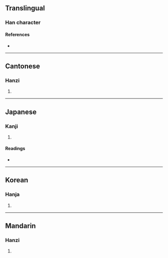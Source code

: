 {{character info}}
==Translingual==

===Han character===
{{Han char|rn=38|rad=女|as=14|sn=17|four=47414|canj=VSMG|ids=⿰女翟}}

====References====
* {{Han ref|kx=0272.310|dkj=06813|dj=0540.410|hdz=21088.050|uh=5B25|ud=23333|bh=ECCF|bd=60623}}

----

==Cantonese==

===Hanzi===
{{yue-hanzi|jyut=[[tiu5]]|y=tiu5}}

# {{rfdef|yue|sort=女14}}

----

==Japanese==

===Kanji===
{{ja-kanji|grade=|rs=女14}}

# {{rfdef|ja|sort=女14}}

====Readings====
* {{ja-readings|on=[[ちょう]] (chō), [[じょう]] (jō), [[たく]] (taku), [[だく]] (daku), [[てき]] (teki), [[ちゃく]] (chaku)|kun=[[よい]] (yoi), [[あでやか]] (adeyaka), [[とりかえる]] (torikaeru)}}

----

==Korean==

===Hanja===
{{ko-hanja|hangeul=조|rv=jo|mr=cho}}

# {{rfdef|ko|sort=女14}}

----

==Mandarin==

===Hanzi===
{{cmn-hanzi|pin=[[tiǎo]] ([[tiao3]])|wg=t'iao<sup>3</sup>}}

# {{rfdef|cmn|sort=女14}}